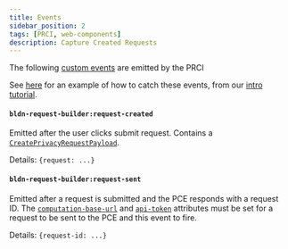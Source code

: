 ```yaml
---
title: Events
sidebar_position: 2
tags: [PRCI, web-components]
description: Capture Created Requests
---
```


The following [custom events](https://developer.mozilla.org/en-US/docs/Web/API/CustomEvent/CustomEvent) are emitted by the PRCI

See [here](https://github.com/blindnet-io/devkit-quickstart/blob/main/web/expose-request-interface-event-listener.html) for an example of how to catch these events, from our [intro tutorial](/docs/tutorials/intro).

#### `bldn-request-builder:request-created`

Emitted after the user clicks submit request. Contains a [`CreatePrivacyRequestPayload`](https://devkit-pce-staging.azurewebsites.net/swagger/#/).

Details: `{request: ...}`

#### `bldn-request-builder:request-sent`

Emitted after a request is submitted and the PCE responds with a request ID. The [`computation-base-url`](./parameters#computation-base-url) and [`api-token`](./parameters#api-token) attributes must be set for a request to be sent to the PCE and this event to fire.

Details: `{request-id: ...}`
